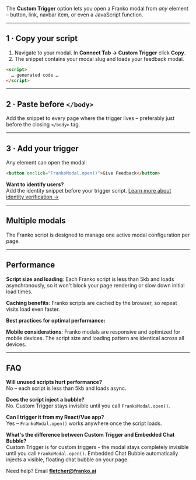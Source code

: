 The **Custom Trigger** option lets you open a Franko modal from *any* element – button, link, navbar item, or even a JavaScript function.

---

## 1 · Copy your script

1. Navigate to your modal. In **Connect Tab → Custom Trigger** click **Copy**.
2. The snippet contains your modal slug and loads your feedback modal.

```html
<script>
  … generated code …
</script>
```

---

## 2 · Paste before `</body>`

Add the snippet to every page where the trigger lives – preferably just before the closing `</body>` tag.

---

## 3 · Add your trigger

Any element can open the modal:

```html
<button onclick="FrankoModal.open()">Give Feedback</button>
```

**Want to identify users?**<br/> Add the identity snippet before your trigger script. [Learn more about identity verification →](./identity-verification)

---

## Multiple modals

The Franko script is designed to manage one active modal configuration per page.

---

## Performance

**Script size and loading**: Each Franko script is less than 5kb and loads asynchronously, so it won't block your page rendering or slow down initial load times.

**Caching benefits**: Franko scripts are cached by the browser, so repeat visits load even faster.

**Best practices for optimal performance:**

**Mobile considerations**: Franko modals are responsive and optimized for mobile devices. The script size and loading pattern are identical across all devices.

---

## FAQ

**Will unused scripts hurt performance?**<br/>
No – each script is less than 5kb and loads async.

**Does the script inject a bubble?**<br/>
No. Custom Trigger stays invisible until you call `FrankoModal.open()`.

**Can I trigger it from my React/Vue app?**<br/>
Yes – `FrankoModal.open()` works anywhere once the script loads.

**What's the difference between Custom Trigger and Embedded Chat Bubble?**<br/>
Custom Trigger is for custom triggers - the modal stays completely invisible until you call `FrankoModal.open()`. Embedded Chat Bubble automatically injects a visible, floating chat bubble on your page.

Need help? Email **fletcher@franko.ai** 